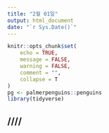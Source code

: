 ```yaml
---
title: "2월 01일"
output: html_document
date: "`r Sys.Date()`"
---
```


```r
knitr::opts_chunk$set(
	echo = TRUE,
	message = FALSE,
	warning = FALSE,
	comment = "",
	collapse = T
)
pg <- palmerpenguins::penguins
library(tidyverse)
```

## ////
